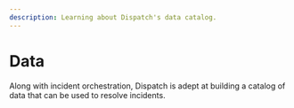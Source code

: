 ```yaml
---
description: Learning about Dispatch's data catalog.
---
```


# Data

Along with incident orchestration, Dispatch is adept at building a catalog of data that can be used to resolve incidents.

